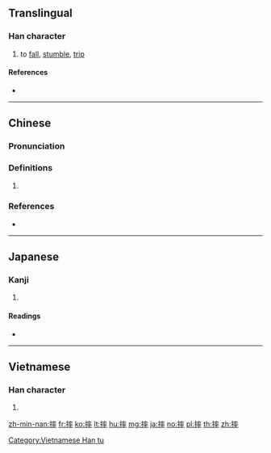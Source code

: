 {{character info/new}}
==Translingual==

===Han character===
{{Han char|rn=64|rad=手|as=11|sn=14|four=50043|canj=QYIJ|ids=⿰扌率}}

# to [[fall]], [[stumble]], [[trip]]

====References====
* {{Han ref|kx=0449.270|dkj=12577|dj=0800.120|hdz=31949.040|uh=6454|ud=25684|bh=BA4C|bd=47692}}

----

==Chinese==
{{zh-forms}}

===Pronunciation===
{{zh-pron
|m=shuāi
|c=seot1,seoi1
|h=pfs=
|md=
|mn=sut
|w=
|mc=y
|oc=y
|cat=
}}

===Definitions===
{{zh-hanzi}}

# {{rfdef|lang=zh}}

===References===
* {{R:yue:Hanzi}}

----

==Japanese==

===Kanji===
{{ja-kanji|grade=|rs=手11}}

# {{defn|lang=ja|sort=手11}}

====Readings====
* {{ja-readings|on=[[しゅつ]] (shutsu), [[しゅち]] (shuchi)|kun=}}

----

==Vietnamese==

===Han character===
{{vi-readings|rs=手11|hanviet=[[suất]], [[suốt]]}}

# {{defn|lang=vi|sort=手11}}

[[Category:Vietnamese Han tu]]

[[zh-min-nan:摔]]
[[fr:摔]]
[[ko:摔]]
[[lt:摔]]
[[hu:摔]]
[[mg:摔]]
[[ja:摔]]
[[no:摔]]
[[pl:摔]]
[[th:摔]]
[[zh:摔]]